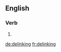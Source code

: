 ==English==

===Verb===
{{head|en}}

# {{en-third-person singular of|delink}}

[[de:delinking]]
[[fr:delinking]]
